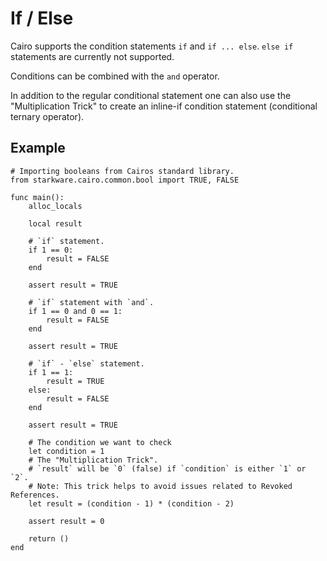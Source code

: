 # If / Else

Cairo supports the condition statements `if` and `if ... else`. `else if` statements are currently not supported.

Conditions can be combined with the `and` operator.

In addition to the regular conditional statement one can also use the "Multiplication Trick" to create an inline-if condition statement (conditional ternary operator).

## Example

```cairo
# Importing booleans from Cairos standard library.
from starkware.cairo.common.bool import TRUE, FALSE

func main():
    alloc_locals

    local result

    # `if` statement.
    if 1 == 0:
        result = FALSE
    end

    assert result = TRUE

    # `if` statement with `and`.
    if 1 == 0 and 0 == 1:
        result = FALSE
    end

    assert result = TRUE

    # `if` - `else` statement.
    if 1 == 1:
        result = TRUE
    else:
        result = FALSE
    end

    assert result = TRUE

    # The condition we want to check
    let condition = 1
    # The "Multiplication Trick".
    # `result` will be `0` (false) if `condition` is either `1` or `2`.
    # Note: This trick helps to avoid issues related to Revoked References.
    let result = (condition - 1) * (condition - 2)

    assert result = 0

    return ()
end
```
